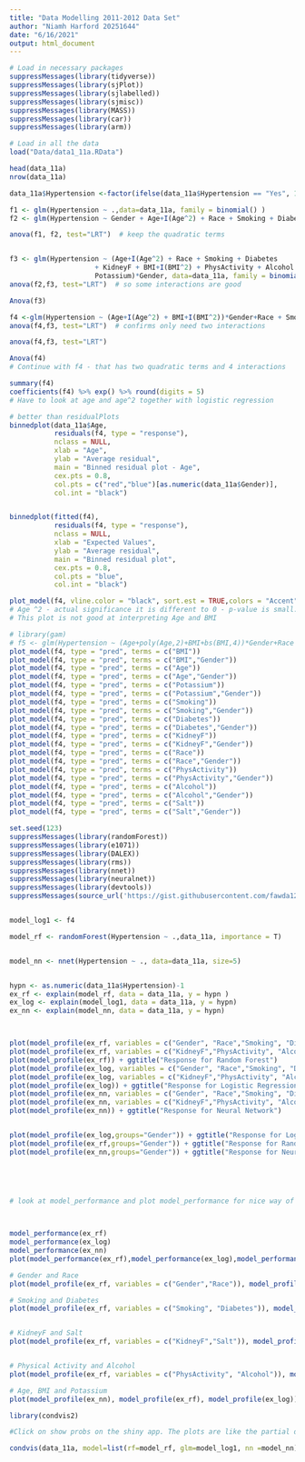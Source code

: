 ```yaml
---
title: "Data Modelling 2011-2012 Data Set"
author: "Niamh Harford 20251644"
date: "6/16/2021"
output: html_document
---
```



```r
# Load in necessary packages
suppressMessages(library(tidyverse))
suppressMessages(library(sjPlot))
suppressMessages(library(sjlabelled))
suppressMessages(library(sjmisc))
suppressMessages(library(MASS))
suppressMessages(library(car))
suppressMessages(library(arm))
```


```r
# Load in all the data
load("Data/data1_11a.RData") 

head(data_11a)
nrow(data_11a)
```


```r
data_11a$Hypertension <-factor(ifelse(data_11a$Hypertension == "Yes", 1 ,0))

f1 <- glm(Hypertension ~ .,data=data_11a, family = binomial() )
f2 <- glm(Hypertension ~ Gender + Age+I(Age^2) + Race + Smoking + Diabetes + KidneyF + BMI+I(BMI^2) + PhysActivity + Alcohol + Salt + Potassium, data=data_11a, family = binomial())

anova(f1, f2, test="LRT")  # keep the quadratic terms


f3 <- glm(Hypertension ~ (Age+I(Age^2) + Race + Smoking + Diabetes
                     + KidneyF + BMI+I(BMI^2) + PhysActivity + Alcohol + Salt +
                     Potassium)*Gender, data=data_11a, family = binomial())
anova(f2,f3, test="LRT")  # so some interactions are good

Anova(f3)

f4 <-glm(Hypertension ~ (Age+I(Age^2) + BMI+I(BMI^2))*Gender+Race + Smoking + Diabetes + KidneyF + PhysActivity + Alcohol + Salt + Potassium, data=data_11a, family = binomial())
anova(f4,f3, test="LRT")  # confirms only need two interactions

anova(f4,f3, test="LRT")

Anova(f4)
# Continue with f4 - that has two quadratic terms and 4 interactions
```


```r
summary(f4)
coefficients(f4) %>% exp() %>% round(digits = 5)
# Have to look at age and age^2 together with logistic regression
```


```r
# better than residualPlots
binnedplot(data_11a$Age, 
           residuals(f4, type = "response"), 
           nclass = NULL, 
           xlab = "Age", 
           ylab = "Average residual", 
           main = "Binned residual plot - Age", 
           cex.pts = 0.8, 
           col.pts = c("red","blue")[as.numeric(data_11a$Gender)], 
           col.int = "black")


binnedplot(fitted(f4), 
           residuals(f4, type = "response"), 
           nclass = NULL, 
           xlab = "Expected Values", 
           ylab = "Average residual", 
           main = "Binned residual plot", 
           cex.pts = 0.8, 
           col.pts = "blue", 
           col.int = "black")
```




```r
plot_model(f4, vline.color = "black", sort.est = TRUE,colors = "Accent")
# Age ^2 - actual significance it is different to 0 - p-value is small. But numerically it does not impact the response so not practically significant
# This plot is not good at interpreting Age and BMI
```

```r
# library(gam)
# f5 <- glm(Hypertension ~ (Age+poly(Age,2)+BMI+bs(BMI,4))*Gender+Race + Smoking + Diabetes + KidneyF + PhysActivity + Alcohol + Salt + Potassium, data=data_11a, family = binomial())
plot_model(f4, type = "pred", terms = c("BMI"))
plot_model(f4, type = "pred", terms = c("BMI","Gender"))
plot_model(f4, type = "pred", terms = c("Age"))
plot_model(f4, type = "pred", terms = c("Age","Gender"))
plot_model(f4, type = "pred", terms = c("Potassium"))
plot_model(f4, type = "pred", terms = c("Potassium","Gender"))
plot_model(f4, type = "pred", terms = c("Smoking"))
plot_model(f4, type = "pred", terms = c("Smoking","Gender"))
plot_model(f4, type = "pred", terms = c("Diabetes"))
plot_model(f4, type = "pred", terms = c("Diabetes","Gender"))
plot_model(f4, type = "pred", terms = c("KidneyF"))
plot_model(f4, type = "pred", terms = c("KidneyF","Gender"))
plot_model(f4, type = "pred", terms = c("Race"))
plot_model(f4, type = "pred", terms = c("Race","Gender"))
plot_model(f4, type = "pred", terms = c("PhysActivity"))
plot_model(f4, type = "pred", terms = c("PhysActivity","Gender"))
plot_model(f4, type = "pred", terms = c("Alcohol"))
plot_model(f4, type = "pred", terms = c("Alcohol","Gender"))
plot_model(f4, type = "pred", terms = c("Salt"))
plot_model(f4, type = "pred", terms = c("Salt","Gender"))


```






```r
set.seed(123)
suppressMessages(library(randomForest))
suppressMessages(library(e1071))
suppressMessages(library(DALEX))
suppressMessages(library(rms))
suppressMessages(library(nnet))
suppressMessages(library(neuralnet))
suppressMessages(library(devtools))
suppressMessages(source_url('https://gist.githubusercontent.com/fawda123/7471137/raw/466c1474d0a505ff044412703516c34f1a4684a5/nnet_plot_update.r'))


model_log1 <- f4

model_rf <- randomForest(Hypertension ~ .,data_11a, importance = T)


model_nn <- nnet(Hypertension ~ ., data=data_11a, size=5)


hypn <- as.numeric(data_11a$Hypertension)-1
ex_rf <- explain(model_rf, data = data_11a, y = hypn )
ex_log <- explain(model_log1, data = data_11a, y = hypn)
ex_nn <- explain(model_nn, data = data_11a, y = hypn)



plot(model_profile(ex_rf, variables = c("Gender", "Race","Smoking", "Diabetes"))) + ggtitle("Response for Random Forest")
plot(model_profile(ex_rf, variables = c("KidneyF","PhysActivity", "Alcohol", "Salt"))) + ggtitle("Response for Random Forest")
plot(model_profile(ex_rf)) + ggtitle("Response for Random Forest")
plot(model_profile(ex_log, variables = c("Gender", "Race","Smoking", "Diabetes"))) + ggtitle("Response for Logistic Regression")
plot(model_profile(ex_log, variables = c("KidneyF","PhysActivity", "Alcohol", "Salt"))) + ggtitle("Response for Logistic Regression")
plot(model_profile(ex_log)) + ggtitle("Response for Logistic Regression")
plot(model_profile(ex_nn, variables = c("Gender", "Race","Smoking", "Diabetes"))) + ggtitle("Response for Neural Network")
plot(model_profile(ex_nn, variables = c("KidneyF","PhysActivity", "Alcohol", "Salt"))) + ggtitle("Response for Neural Network")
plot(model_profile(ex_nn)) + ggtitle("Response for Neural Network")


plot(model_profile(ex_log,groups="Gender")) + ggtitle("Response for Logistic Regression")
plot(model_profile(ex_rf,groups="Gender")) + ggtitle("Response for Random Forest")
plot(model_profile(ex_nn,groups="Gender")) + ggtitle("Response for Neural Network")


 


# look at model_performance and plot model_performance for nice way of getting roc and model summaries.

 

model_performance(ex_rf)
model_performance(ex_log)
model_performance(ex_nn)
plot(model_performance(ex_rf),model_performance(ex_log),model_performance(ex_nn), geom = "roc") 
```

```r

# Gender and Race
plot(model_profile(ex_rf, variables = c("Gender","Race")), model_profile(ex_nn, , variables = c("Gender","Race")), model_profile(ex_log, , variables = c("Gender","Race"))) + ggtitle("Response for Gender and Race")

# Smoking and Diabetes
plot(model_profile(ex_rf, variables = c("Smoking", "Diabetes")), model_profile(ex_nn, , variables = c("Smoking", "Diabetes")), model_profile(ex_log, , variables = c("Smoking", "Diabetes"))) + ggtitle("Response for Smoking and Diabetes")


# KidneyF and Salt
plot(model_profile(ex_rf, variables = c("KidneyF","Salt")), model_profile(ex_nn, variables = c("KidneyF","Salt")), model_profile(ex_log, variables = c("KidneyF","Salt"))) + ggtitle("Response for Kidney Failure and Salt")


# Physical Activity and Alcohol
plot(model_profile(ex_rf, variables = c("PhysActivity", "Alcohol")), model_profile(ex_nn, , variables = c("PhysActivity", "Alcohol")), model_profile(ex_log, , variables = c("PhysActivity", "Alcohol"))) + ggtitle("Response for Physical Activity and Alcohol")

# Age, BMI and Potassium
plot(model_profile(ex_nn), model_profile(ex_rf), model_profile(ex_log)) + ggtitle("Response for Age, BMI and Potassium")
```


```r
library(condvis2)

#Click on show probs on the shiny app. The plots are like the partial dependence plots from DALEX, except the DALEX plots are averaging curves over all observations. You can see from both DALEX and condvis2 (switch from Age to BMI in the condvis2 menu) that the glm curve decreasing for high BMIs for males is likely not a good fit and probably does not make sense

condvis(data_11a, model=list(rf=model_rf, glm=model_log1, nn =model_nn), response="Hypertension", sectionvars=c("Age", "Gender"))
```







